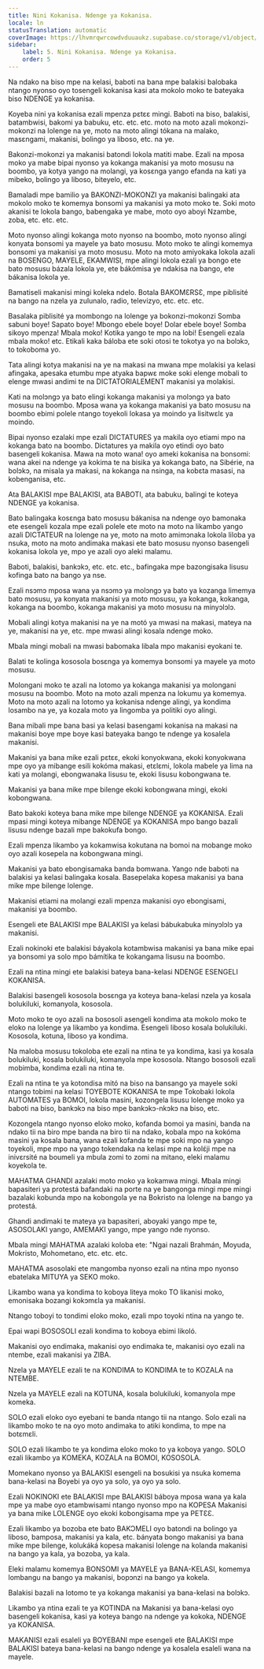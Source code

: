 ```yaml
---
title: Nini Kokanisa. Ndenge ya Kokanisa.
locale: ln
statusTranslation: automatic
coverImage: https://lhvmrqwrcowdvduuaukz.supabase.co/storage/v1/object/public/strapi-uploads/small_cover-educacion-fundamental.webp-2d51a7828a2b1309555be27f7e2a61a0.webp
sidebar:
    label: 5. Nini Kokanisa. Ndenge ya Kokanisa.
    order: 5
---
```

Na ndako na biso mpe na kelasi, baboti na bana mpe balakisi balobaka ntango nyonso oyo tosengeli kokanisa kasi ata mokolo moko te bateyaka biso NDENGE ya kokanisa.

Koyeba nini ya kokanisa ezali mpenza pɛtɛɛ mingi. Baboti na biso, balakisi, batambwisi, bakomi ya babuku, etc. etc. etc. moto na moto azali mokonzi-mokonzi na lolenge na ye, moto na moto alingi tókana na malako, masɛngami, makanisi, bolingo ya liboso, etc. na ye.

Bakonzi-mokonzi ya makanisi batondi lokola matiti mabe. Ezali na mposa moko ya mabe bipai nyonso ya kokanga makanisi ya moto mosusu na boombo, ya kotya yango na molangi, ya kosɛnga yango efanda na kati ya mibeko, bolingo ya liboso, biteyelo, etc.

Bamaladi mpe bamilio ya BAKONZI-MOKONZI ya makanisi balingaki ata mokolo moko te komemya bonsomi ya makanisi ya moto moko te. Soki moto akanisi te lokola bango, babengaka ye mabe, moto oyo aboyi Nzambe, zoba, etc. etc. etc.

Moto nyonso alingi kokanga moto nyonso na boombo, moto nyonso alingi konyata bonsomi ya mayele ya bato mosusu. Moto moko te alingi komemya bonsomi ya makanisi ya moto mosusu. Moto na moto amiyokaka lokola azali na BOSENGO, MAYELE, EKAMWISI, mpe alingi lokola ezali ya bongo ete bato mosusu bázala lokola ye, ete bákómisa ye ndakisa na bango, ete bákanisa lokola ye.

Bamatiseli makanisi mingi koleka ndelo. Botala BAKOMƐRSƐ, mpe piblisité na bango na nzela ya zulunalo, radio, televizyo, etc. etc. etc.

Basalaka piblisité ya mombongo na lolenge ya bokonzi-mokonzi Somba sabuni boye! Sapato boye! Mbongo ebele boye! Dolar ebele boye! Somba sikoyo mpenza! Mbala moko! Kotika yango te mpo na lobi! Esengeli ezala mbala moko! etc. Etikali kaka báloba ete soki otosi te tokotya yo na bolɔkɔ, to tokoboma yo.

Tata alingi kotya makanisi na ye na makasi na mwana mpe molakisi ya kelasi afingaka, apesaka etumbu mpe atyaka bapwɛ moke soki elenge mobali to elenge mwasi andimi te na DICTATORIALEMENT makanisi ya molakisi.

Kati na molɔngɔ ya bato elingi kokanga makanisi ya molɔngɔ ya bato mosusu na boombo. Mposa wana ya kokanga makanisi ya bato mosusu na boombo ebimi polele ntango toyekoli lokasa ya moindo ya lisitwɛlɛ ya moindo.

Bipai nyonso ezalaki mpe ezali DICTATURES ya makila oyo etiami mpo na kokanga bato na boombo. Dictatures ya makila oyo etindi oyo bato basengeli kokanisa. Mawa na moto wana! oyo ameki kokanisa na bonsomi: wana akei na ndenge ya kokima te na bisika ya kokanga bato, na Sibérie, na bolɔkɔ, na misala ya makasi, na kokanga na nsinga, na kobɛta masasi, na kobenganisa, etc.

Ata BALAKISI mpe BALAKISI, ata BABOTI, ata babuku, balingi te koteya NDENGE ya kokanisa.

Bato balingaka kosɛnga bato mosusu bákanisa na ndenge oyo bamonaka ete esengeli kozala mpe ezali polele ete moto na moto na likambo yango azali DICTATEUR na lolenge na ye, moto na moto amimɔnaka lokola liloba ya nsuka, moto na moto andimaka makasi ete bato mosusu nyonso basengeli kokanisa lokola ye, mpo ye azali oyo aleki malamu.

Baboti, balakisi, bankɔkɔ, etc. etc. etc., bafingaka mpe bazongisaka lisusu kofinga bato na bango ya nse.

Ezali nsɔmɔ mposa wana ya nsɔmɔ ya molɔngɔ ya bato ya kozanga limemya bato mosusu, ya konyata makanisi ya moto mosusu, ya kokanga, kokanga, kokanga na boombo, kokanga makanisi ya moto mosusu na minyɔlɔlɔ.

Mobali alingi kotya makanisi na ye na motó ya mwasi na makasi, mateya na ye, makanisi na ye, etc. mpe mwasi alingi kosala ndenge moko.

Mbala mingi mobali na mwasi babomaka libala mpo makanisi eyokani te.

Balati te kolinga kososola bosɛnga ya komemya bonsomi ya mayele ya moto mosusu.

Molongani moko te azali na lotomo ya kokanga makanisi ya molongani mosusu na boombo. Moto na moto azali mpenza na lokumu ya komemya. Moto na moto azali na lotomo ya kokanisa ndenge alingi, ya kondima losambo na ye, ya kozala moto ya lingomba ya politiki oyo alingi.

Bana mibali mpe bana basi ya kelasi basengami kokanisa na makasi na makanisi boye mpe boye kasi bateyaka bango te ndenge ya kosalela makanisi.

Makanisi ya bana mike ezali pɛtɛɛ, ekoki konyokwana, ekoki konyokwana mpe oyo ya mibange esili kokóma makasi, etɛlɛmi, lokola mabele ya lima na kati ya molangi, ebongwanaka lisusu te, ekoki lisusu kobongwana te.

Makanisi ya bana mike mpe bilenge ekoki kobongwana mingi, ekoki kobongwana.

Bato bakoki koteya bana mike mpe bilenge NDENGE ya KOKANISA. Ezali mpasi mingi koteya mibange NDENGE ya KOKANISA mpo bango bazali lisusu ndenge bazali mpe bakokufa bongo.

Ezali mpenza likambo ya kokamwisa kokutana na bomoi na mobange moko oyo azali kosepela na kobongwana mingi.

Makanisi ya bato ebongisamaka banda bomwana. Yango nde baboti na balakisi ya kelasi balingaka kosala. Basepelaka kopesa makanisi ya bana mike mpe bilenge lolenge.

Makanisi etiami na molangi ezali mpenza makanisi oyo ebongisami, makanisi ya boombo.

Esengeli ete BALAKISI mpe BALAKISI ya kelasi bábukabuka minyɔlɔlɔ ya makanisi.

Ezali nokinoki ete balakisi báyakola kotambwisa makanisi ya bana mike epai ya bonsomi ya solo mpo bámítika te kokangama lisusu na boombo.

Ezali na ntina mingi ete balakisi bateya bana-kelasi NDENGE ESENGELI KOKANISA.

Balakisi basengeli kososola bosɛnga ya koteya bana-kelasi nzela ya kosala bolukiluki, komanyola, kososola.

Moto moko te oyo azali na bososoli asengeli kondima ata mokolo moko te eloko na lolenge ya likambo ya kondima. Esengeli liboso kosala bolukiluki. Kososola, kotuna, liboso ya kondima.

Na maloba mosusu tokoloba ete ezali na ntina te ya kondima, kasi ya kosala bolukiluki, kosala bolukiluki, komanyola mpe kososola. Ntango bososoli ezali mobimba, kondima ezali na ntina te.

Ezali na ntina te ya kotondisa mitó na biso na bansango ya mayele soki ntango tobimi na kelasi TOYEBOTE KOKANISA te mpe Tokobaki lokola AUTOMATES ya BOMOI, lokola masini, kozongela lisusu lolenge moko ya baboti na biso, bankɔkɔ na biso mpe bankɔkɔ-nkɔkɔ na biso, etc.

Kozongela ntango nyonso eloko moko, kofanda bomoi ya masini, banda na ndako tii na biro mpe banda na biro tii na ndako, kobala mpo na kokóma masini ya kosala bana, wana ezali kofanda te mpe soki mpo na yango toyekoli, mpe mpo na yango tokendaka na kelasi mpe na kolɛ́ji mpe na inivɛrsité na boumeli ya mbula zomi to zomi na mitano, eleki malamu koyekola te.

MAHATMA GHANDI azalaki moto moko ya kokamwa mingi. Mbala mingi bapasiteri ya protestá bafandaki na porte na ye bangonga mingi mpe mingi bazalaki kobunda mpo na kobongola ye na Bokristo na lolenge na bango ya protestá.

Ghandi andimaki te mateya ya bapasiteri, aboyaki yango mpe te, ASOSOLAKI yango, AMEMAKI yango, mpe yango nde nyonso.

Mbala mingi MAHATMA azalaki koloba ete: "Ngai nazali Brahmán, Moyuda, Mokristo, Mohometano, etc. etc. etc.

MAHATMA asosolaki ete mangomba nyonso ezali na ntina mpo nyonso ebatelaka MITUYA ya SEKO moko.

Likambo wana ya kondima to koboya liteya moko TO likanisi moko, emonisaka bozangi kokɔmɛla ya makanisi.

Ntango toboyi to tondimi eloko moko, ezali mpo toyoki ntina na yango te.

Epai wapi BOSOSOLI ezali kondima to koboya ebimi likoló.

Makanisi oyo endimaka, makanisi oyo endimaka te, makanisi oyo ezali na ntembe, ezali makanisi ya ZIBA.

Nzela ya MAYELE ezali te na KONDIMA to KONDIMA te to KOZALA na NTEMBE.

Nzela ya MAYELE ezali na KOTUNA, kosala bolukiluki, komanyola mpe komeka.

SOLO ezali eloko oyo eyebani te banda ntango tii na ntango. Solo ezali na likambo moko te na oyo moto andimaka to atiki kondima, to mpe na botɛmɛli.

SOLO ezali likambo te ya kondima eloko moko to ya koboya yango. SOLO ezali likambo ya KOMEKA, KOZALA na BOMOI, KOSOSOLA.

Momekano nyonso ya BALAKISI esengeli na bosukisi ya nsuka komema bana-kelasi na Boyebi ya oyo ya solo, ya oyo ya solo.

Ezali NOKINOKI ete BALAKISI mpe BALAKISI báboya mposa wana ya kala mpe ya mabe oyo etambwisami ntango nyonso mpo na KOPESA Makanisi ya bana mike LOLENGE oyo ekoki kobongisama mpe ya PETƐƐ.

Ezali likambo ya bozoba ete bato BAKƆMELI oyo batondi na bolingo ya liboso, bamposa, makanisi ya kala, etc. bányata bongo makanisi ya bana mike mpe bilenge, kolukáká kopesa makanisi lolenge na kolanda makanisi na bango ya kala, ya bozoba, ya kala.

Eleki malamu komemya BONSOMI ya MAYELE ya BANA-KELASI, komemya lombangu na bango ya makanisi, bopɔnzi na bango ya kokela.

Balakisi bazali na lotomo te ya kokanga makanisi ya bana-kelasi na bolɔkɔ.

Likambo ya ntina ezali te ya KOTINDA na Makanisi ya bana-kelasi oyo basengeli kokanisa, kasi ya koteya bango na ndenge ya kokoka, NDENGE ya KOKANISA.

MAKANISI ezali esaleli ya BOYEBANI mpe esengeli ete BALAKISI mpe BALAKISI bateya bana-kelasi na bango ndenge ya kosalela esaleli wana na mayele.

